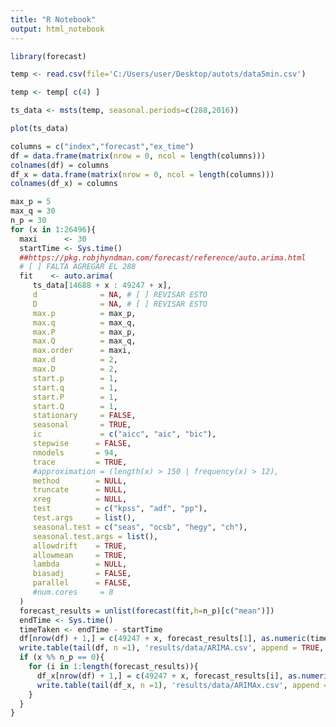 ```yaml
---
title: "R Notebook"
output: html_notebook
---
```


```r
library(forecast)

temp <- read.csv(file='C:/Users/user/Desktop/autots/data5min.csv') 

temp <- temp[ c(4) ]

ts_data <- msts(temp, seasonal.periods=c(288,2016))

plot(ts_data)
```

```r
columns = c("index","forecast","ex_time") 
df = data.frame(matrix(nrow = 0, ncol = length(columns))) 
colnames(df) = columns
df_x = data.frame(matrix(nrow = 0, ncol = length(columns))) 
colnames(df_x) = columns

max_p = 5
max_q = 30
n_p = 30
for (x in 1:26496){
  maxi      <- 30
  startTime <- Sys.time()
  ##https://pkg.robjhyndman.com/forecast/reference/auto.arima.html
  # [ ] FALTA AGREGAR EL 288
  fit    <- auto.arima(
     ts_data[14688 + x : 49247 + x],
     d              = NA, # [ ] REVISAR ESTO
     D              = NA, # [ ] REVISAR ESTO
     max.p          = max_p,
     max.q          = max_q,
     max.P          = max_p,
     max.Q          = max_q,
     max.order      = maxi,
     max.d          = 2,
     max.D          = 2,
     start.p        = 1,
     start.q        = 1,
     start.P        = 1,
     start.Q        = 1,
     stationary     = FALSE,
     seasonal       = TRUE,
     ic             = c("aicc", "aic", "bic"),
     stepwise      = FALSE,
     nmodels       = 94,
     trace         = TRUE,
     #approximation = (length(x) > 150 | frequency(x) > 12),
     method        = NULL,
     truncate      = NULL,
     xreg          = NULL,
     test          = c("kpss", "adf", "pp"),
     test.args     = list(),
     seasonal.test = c("seas", "ocsb", "hegy", "ch"),
     seasonal.test.args = list(),
     allowdrift    = TRUE,
     allowmean     = TRUE,
     lambda        = NULL,
     biasadj       = FALSE,
     parallel      = FALSE,
     #num.cores     = 8
  )
  forecast_results = unlist(forecast(fit,h=n_p)[c("mean")])
  endTime <- Sys.time()
  timeTaken <- endTime - startTime
  df[nrow(df) + 1,] = c(49247 + x, forecast_results[1], as.numeric(timeTaken))
  write.table(tail(df, n =1), 'results/data/ARIMA.csv', append = TRUE, col.names = FALSE, row.names = F, sep = ",")
  if (x %% n_p == 0){
    for (i in 1:length(forecast_results)){
      df_x[nrow(df) + 1,] = c(49247 + x, forecast_results[i], as.numeric(timeTaken))
      write.table(tail(df_x, n =1), 'results/data/ARIMAx.csv', append = TRUE, col.names = FALSE, row.names = F, sep = ",")
    }
  }
}
```
